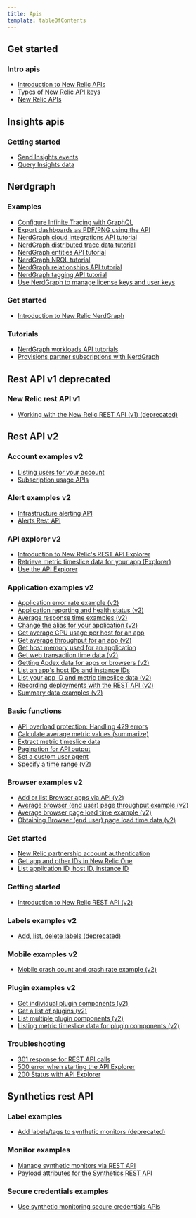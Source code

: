 ```yaml
---
title: Apis
template: tableOfContents
---
```


## Get started

### Intro apis

* [Introduction to New Relic APIs](/docs/apis/get-started/intro-apis/introduction-new-relic-apis)
* [Types of New Relic API keys](/docs/apis/get-started/intro-apis/types-new-relic-api-keys)
* [New Relic APIs](/docs/apis)

## Insights apis

### Getting started

* [Send Insights events](/docs/apis/insights-apis/getting-started/send-insights-events)
* [Query Insights data](/docs/apis/insights-apis/query-insights-data)

## Nerdgraph

### Examples

* [Configure Infinite Tracing with GraphQL](/docs/apis/nerdgraph/examples/configure-infinite-tracing-graphql)
* [Export dashboards as PDF/PNG using the API](/docs/apis/nerdgraph/examples/export-dashboards-pdfpng-using-api)
* [NerdGraph cloud integrations API tutorial](/docs/apis/nerdgraph/examples/nerdgraph-cloud-integrations-api-tutorial)
* [NerdGraph distributed trace data tutorial](/docs/apis/nerdgraph/examples/nerdgraph-distributed-trace-data-tutorial)
* [NerdGraph entities API tutorial](/docs/apis/nerdgraph/examples/nerdgraph-entities-api-tutorial)
* [NerdGraph NRQL tutorial](/docs/apis/nerdgraph/examples/nerdgraph-nrql-tutorial)
* [NerdGraph relationships API tutorial](/docs/apis/nerdgraph/examples/nerdgraph-relationships-api-tutorial)
* [NerdGraph tagging API tutorial](/docs/apis/nerdgraph/examples/nerdgraph-tagging-api-tutorial)
* [Use NerdGraph to manage license keys and user keys](/docs/apis/nerdgraph/examples/use-nerdgraph-manage-license-keys-user-keys)

### Get started

* [Introduction to New Relic NerdGraph](/docs/apis/nerdgraph/get-started/introduction-new-relic-nerdgraph)

### Tutorials

* [NerdGraph workloads API tutorials](/docs/apis/nerdgraph/tutorials/nerdgraph-workloads-api-tutorials)
* [Provisions partner subscriptions with NerdGraph](/docs/apis/nerdgraph/tutorials/provisions-your-subscriptions-nerdgraph)

## Rest API v1 deprecated

### New Relic rest API v1

* [Working with the New Relic REST API (v1) (deprecated)](/docs/apis/rest-api-v1-deprecated/new-relic-rest-api-v1/working-new-relic-rest-api-v1-deprecated)

## Rest API v2

### Account examples v2

* [Listing users for your account](/docs/apis/rest-api-v2/account-examples-v2/listing-users-your-account)
* [Subscription usage APIs](/docs/apis/rest-api-v2/account-examples-v2/subscription-usage-apis)

### Alert examples v2

* [Infrastructure alerting API](/docs/apis/rest-api-v2/alert-examples-v2/infrastructure-alerting-api)
* [Alerts Rest API](/docs/apis/rest-api-v2/alert-examples-v2/rest-api-calls-new-relic-alerts)

### API explorer v2

* [Introduction to New Relic's REST API Explorer](/docs/apis/rest-api-v2/api-explorer-v2/introduction-new-relics-rest-api-explorer)
* [Retrieve metric timeslice data for your app (Explorer)](/docs/apis/rest-api-v2/api-explorer-v2/retrieve-metric-timeslice-data-your-app-explorer)
* [Use the API Explorer](/docs/apis/rest-api-v2/api-explorer-v2/use-api-explorer)

### Application examples v2

* [Application error rate example (v2)](/docs/apis/rest-api-v2/application-examples-v2/application-error-rate-example-v2)
* [Application reporting and health status (v2)](/docs/apis/rest-api-v2/application-examples-v2/application-reporting-health-status-v2)
* [Average response time examples (v2)](/docs/apis/rest-api-v2/application-examples-v2/average-response-time-examples-v2)
* [Change the alias for your application (v2)](/docs/apis/rest-api-v2/application-examples-v2/change-alias-your-application-v2)
* [Get average CPU usage per host for an app](/docs/apis/rest-api-v2/application-examples-v2/get-average-cpu-usage-host-app)
* [Get average throughput for an app (v2)](/docs/apis/rest-api-v2/application-examples-v2/get-average-throughput-app-v2)
* [Get host memory used for an application](/docs/apis/rest-api-v2/application-examples-v2/get-host-memory-used-application)
* [Get web transaction time data (v2)](/docs/apis/rest-api-v2/application-examples-v2/get-web-transaction-time-data-v2)
* [Getting Apdex data for apps or browsers (v2)](/docs/apis/rest-api-v2/application-examples-v2/getting-apdex-data-apps-or-browsers-v2)
* [List an app's host IDs and instance IDs](/docs/apis/rest-api-v2/application-examples-v2/list-apps-host-ids-instance-ids)
* [List your app ID and metric timeslice data (v2)](/docs/apis/rest-api-v2/application-examples-v2/list-your-app-id-metric-timeslice-data-v2)
* [Recording deployments with the REST API (v2)](/docs/apis/rest-api-v2/application-examples-v2/recording-deployments-rest-api-v2)
* [Summary data examples (v2)](/docs/apis/rest-api-v2/application-examples-v2/summary-data-examples-v2)

### Basic functions

* [API overload protection: Handling 429 errors](/docs/apis/rest-api-v2/basic-functions/api-overload-protection-handling-429-errors)
* [Calculate average metric values (summarize)](/docs/apis/rest-api-v2/basic-functions/calculate-average-metric-values-summarize)
* [Extract metric timeslice data](/docs/apis/rest-api-v2/basic-functions/extract-metric-timeslice-data)
* [Pagination for API output](/docs/apis/rest-api-v2/basic-functions/pagination-api-output)
* [Set a custom user agent](/docs/apis/rest-api-v2/basic-functions/set-custom-user-agent)
* [Specify a time range (v2)](/docs/apis/rest-api-v2/basic-functions/specify-time-range-v2)

### Browser examples v2

* [Add or list Browser apps via API (v2)](/docs/apis/rest-api-v2/browser-examples-v2/add-or-list-browser-apps-api-v2)
* [Average browser (end user) page throughput example (v2)](/docs/apis/rest-api-v2/browser-examples-v2/average-browser-end-user-page-throughput-example-v2)
* [Average browser page load time example (v2)](/docs/apis/rest-api-v2/browser-examples-v2/average-browser-page-load-time-example-v2)
* [Obtaining Browser (end user) page load time data (v2)](/docs/apis/rest-api-v2/browser-examples-v2/obtaining-browser-end-user-page-load-time-data-v2)

### Get started

* [New Relic partnership account authentication](/docs/apis/rest-api-v2/get-started/admin-users-api-key-partnerships)
* [Get app and other IDs in New Relic One](/docs/apis/rest-api-v2/get-started/get-app-other-ids-new-relic-one)
* [List application ID, host ID, instance ID](/docs/apis/rest-api-v2/get-started/list-application-id-host-id-instance-id)

### Getting started

* [Introduction to New Relic REST API (v2)](/docs/apis/rest-api-v2/getting-started/introduction-new-relic-rest-api-v2)

### Labels examples v2

* [Add, list, delete labels (deprecated)](/docs/apis/rest-api-v2/labels-examples-v2/create-labels-apps-v2)

### Mobile examples v2

* [Mobile crash count and crash rate example (v2)](/docs/apis/rest-api-v2/mobile-examples-v2/mobile-crash-count-crash-rate-example-v2)

### Plugin examples v2

* [Get individual plugin components (v2)](/docs/apis/rest-api-v2/plugin-examples-v2/get-individual-plugin-components-v2)
* [Get a list of plugins (v2)](/docs/apis/rest-api-v2/plugin-examples-v2/get-list-plugins-v2)
* [List multiple plugin components (v2)](/docs/apis/rest-api-v2/plugin-examples-v2/list-multiple-plugin-components-v2)
* [Listing metric timeslice data for plugin components (v2)](/docs/apis/rest-api-v2/plugin-examples-v2/listing-metrics-plugin-components-v2)

### Troubleshooting

* [301 response for REST API calls](/docs/apis/rest-api-v2/troubleshooting/301-response-rest-api-calls)
* [500 error when starting the API Explorer](/docs/apis/rest-api-v2/troubleshooting/500-error-when-starting-api-explorer)
* [200 Status with API Explorer](/docs/apis/rest-api-v2/troubleshooting/http-200-status-api-explorer)

## Synthetics rest API

### Label examples

* [Add labels/tags to synthetic monitors (deprecated)](/docs/apis/synthetics-rest-api/label-examples/use-synthetics-label-apis)

### Monitor examples

* [Manage synthetic monitors via REST API](/docs/apis/synthetics-rest-api/monitor-examples/manage-synthetics-monitors-rest-api)
* [Payload attributes for the Synthetics REST API](/docs/apis/synthetics-rest-api/monitor-examples/payload-attributes-synthetics-rest-api)

### Secure credentials examples

* [Use synthetic monitoring secure credentials APIs](/docs/apis/synthetics-rest-api/secure-credentials-examples/use-synthetics-secure-credentials-apis)
